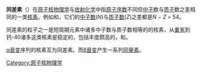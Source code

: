 '''同差素'''（{{lang-en|'''isodiaphers'''}}）在[[原子核物理学|原子核物理学]]与[[放射化学|放射化学]]中指[[原子序数|原子序数]]不同但[[中子|中子]]数与[[质子|质子]]数之差相同的一类[[核素|核素]]。例如{{nuclide|thorium|234|link=yes}}和{{nuclide|uranium|238|link=yes}}，它们的[[中子数|中子数]](''N'')与[[质子数|质子数]](''Z'')之差都是''N'' − ''Z'' = 54。

同差素的粒子之一是短周期元素中诸多中子数与质子数相等的的核素，从[[重氢|重氢]]到钙-40诸多这类核素是稳定的，包括丰度颇高的{{nuclide|carbon|12|link=yes}}，{{nuclide|oxygen|16}}和{{nuclide|nitrogen|14}}。

[[α衰变|α衰变]]序列的核素互为同差素。而[[β衰变|β衰变]]产生一系列[[同量素|同量素]]。

[[Category:原子核物理学|Category:原子核物理学]]